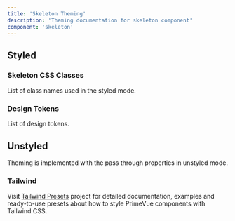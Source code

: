 ```yaml
---
title: 'Skeleton Theming'
description: 'Theming documentation for skeleton component'
component: 'skeleton'
---
```


## Styled

### Skeleton CSS Classes

List of class names used in the styled mode.

<DocApiTable name="Skeleton" type="style" />

### Design Tokens

List of design tokens.

<DocApiTable name="Skeleton" type="token" />

## Unstyled

Theming is implemented with the pass through properties in unstyled mode.

### Tailwind

Visit [Tailwind Presets](https://github.com/primefaces/primevue-tailwind) project for detailed documentation, examples and ready-to-use presets about how to style PrimeVue components with Tailwind CSS.

